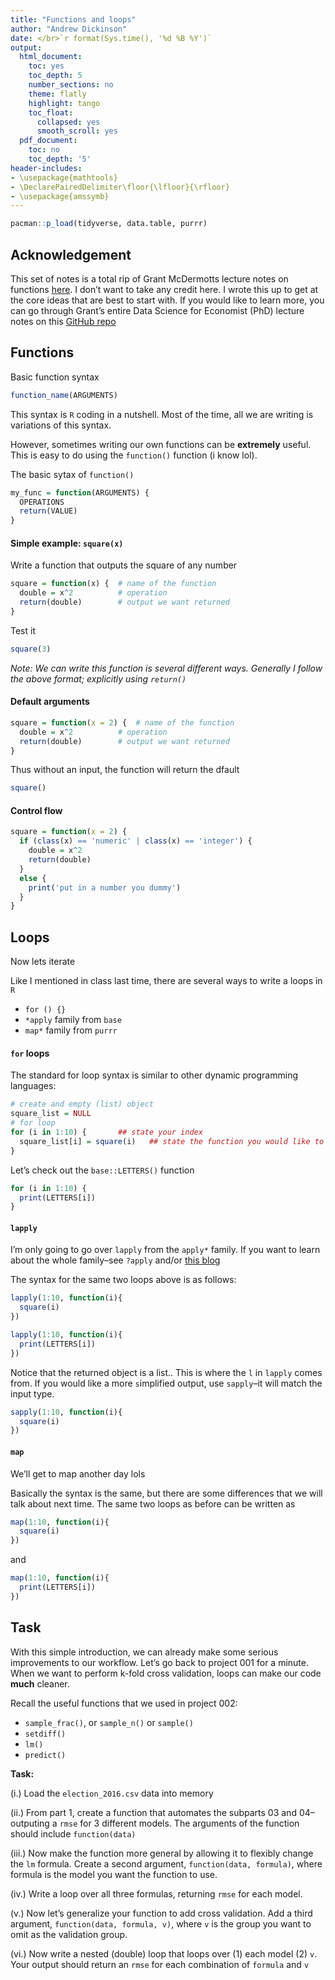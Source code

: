 ```yaml
---
title: "Functions and loops"
author: "Andrew Dickinson"
date: </br>`r format(Sys.time(), '%d %B %Y')`
output:
  html_document:
    toc: yes
    toc_depth: 5
    number_sections: no
    theme: flatly
    highlight: tango
    toc_float:
      collapsed: yes
      smooth_scroll: yes
  pdf_document:
    toc: no
    toc_depth: '5'
header-includes:
- \usepackage{mathtools}
- \DeclarePairedDelimiter\floor{\lfloor}{\rfloor}
- \usepackage{amssymb}
---
```


```r
pacman::p_load(tidyverse, data.table, purrr)
```


## Acknowledgement

This set of notes is a total rip of Grant McDermotts lecture notes on functions [here](https://raw.githack.com/uo-ec607/lectures/master/10-funcs-intro/10-funcs-intro.html#Basic_syntax). I don't want to take any credit here. I wrote this up to get at the core ideas that are best to start with. If you would like to learn more, you can go through Grant's entire Data Science for Economist (PhD) lecture notes on this [GitHub repo](https://github.com/uo-ec607/lectures)

## Functions

Basic function syntax

```r
function_name(ARGUMENTS)
```

This syntax is `R` coding in a nutshell. Most of the time, all we are writing is variations of this syntax.

However, sometimes writing our own functions can be __extremely__ useful. This is easy to do using the `function()` function (i know lol).

The basic sytax of `function()`

```r
my_func = function(ARGUMENTS) {
  OPERATIONS
  return(VALUE)
}
```

#### Simple example: `square(x)`

Write a function that outputs the square of any number

```r
square = function(x) {  # name of the function
  double = x^2          # operation
  return(double)        # output we want returned
}
```

Test it

```r
square(3)
```

_Note: We can write this function is several different ways. Generally I follow the above format; explicitly using `return()`_

#### Default arguments

```r
square = function(x = 2) {  # name of the function
  double = x^2          # operation
  return(double)        # output we want returned
}
```

Thus without an input, the function will return the dfault

```r
square()
```

#### Control flow

```r
square = function(x = 2) {
  if (class(x) == 'numeric' | class(x) == 'integer') {
    double = x^2
    return(double)
  }
  else {
    print('put in a number you dummy')
  }
}
```

## Loops

Now lets iterate

Like I mentioned in class last time, there are several ways to write a loops in `R`

- `for () {}`
- `*apply` family from `base`
- `map*` family from `purrr` 

#### `for` loops

The standard for loop syntax is similar to other dynamic programming languages:

```r
# create and empty (list) object
square_list = NULL
# for loop
for (i in 1:10) {       ## state your index
  square_list[i] = square(i)   ## state the function you would like to loop over
}
```

Let's check out the `base::LETTERS()` function

```r
for (i in 1:10) {
  print(LETTERS[i])
}
```

#### `lapply`

I'm only going to go over `lapply` from the `apply*` family. If you want to learn about the whole family--see `?apply` and/or [this blog](https://nsaunders.wordpress.com/2010/08/20/a-brief-introduction-to-apply-in-r/)

The syntax for the same two loops above is as follows:

```r
lapply(1:10, function(i){
  square(i)
})
```

```r
lapply(1:10, function(i){
  print(LETTERS[i])
})
```


Notice that the returned object is a list.. This is where the `l` in `lapply` comes from. If you would like a more `s`implified output, use `sapply`--it will match the input type.

```r
sapply(1:10, function(i){
  square(i)
})
```

#### `map`

We'll get to map another day lols

Basically the syntax is the same, but there are some differences that we will talk about next time. The same two loops as before can be written as

```r
map(1:10, function(i){
  square(i)
})
```

and

```r
map(1:10, function(i){
  print(LETTERS[i])
})
```


## Task

With this simple introduction, we can already make some serious improvements to our workflow. Let's go back to project 001 for a minute. When we want to perform k-fold cross validation, loops can make our code __much__ cleaner. 

Recall the useful functions that we used in project 002:

- `sample_frac()`, or `sample_n()` or `sample()`
- `setdiff()`
- `lm()`
- `predict()`

__Task:__

(i.) Load the `election_2016.csv` data into memory

(ii.) From part 1, create a function that automates the subparts 03 and 04--outputing a `rmse` for 3 different models. The arguments of the function should include `function(data)`

(iii.) Now make the function more general by allowing it to flexibly change the `lm` formula. Create a second argument, `function(data, formula)`, where formula is the model you want the function to use.

(iv.) Write a loop over all three formulas, returning `rmse` for each model. 

(v.) Now let's generalize your function to add cross validation. Add a third argument, `function(data, formula, v)`, where `v` is the group you want to omit as the validation group.
 
(vi.) Now write a nested (double) loop that loops over (1) each model (2) `v`. Your output should return an `rmse` for each combination of `formula` and `v`
